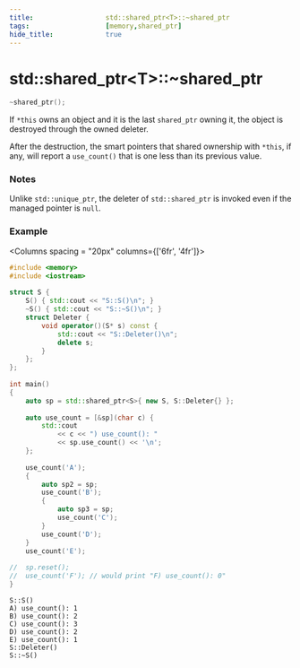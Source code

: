 ```yaml
---
title:                  std::shared_ptr<T>::~shared_ptr
tags:                   [memory,shared_ptr]
hide_title:             true
---
```


# std::shared_ptr&lt;T>::~shared_ptr

```cpp
~shared_ptr();
```

If `*this` owns an object and it is the last `shared_ptr` owning it, the object is destroyed through the owned deleter.

After the destruction, the smart pointers that shared ownership with `*this`, if any, will report a `use_count()` that is one less than its previous value.

### Notes

Unlike `std::unique_ptr`, the deleter of `std::shared_ptr` is invoked even if the managed pointer is `null`.

### Example

<Columns spacing = "20px" columns={['6fr', '4fr']}>
<div>

```cpp
#include <memory>
#include <iostream>
 
struct S {
    S() { std::cout << "S::S()\n"; }
    ~S() { std::cout << "S::~S()\n"; }
    struct Deleter {
        void operator()(S* s) const {
            std::cout << "S::Deleter()\n";
            delete s;
        }
    };
};
 
int main()
{
    auto sp = std::shared_ptr<S>{ new S, S::Deleter{} };
 
    auto use_count = [&sp](char c) {
        std::cout 
            << c << ") use_count(): " 
            << sp.use_count() << '\n';
    };
 
    use_count('A');
    {
        auto sp2 = sp;
        use_count('B');
        {
            auto sp3 = sp;
            use_count('C');
        }
        use_count('D');
    }
    use_count('E');
 
//  sp.reset();
//  use_count('F'); // would print "F) use_count(): 0"
}
```

</div>

<div>

```plaintext title="Result"
S::S()
A) use_count(): 1
B) use_count(): 2
C) use_count(): 3
D) use_count(): 2
E) use_count(): 1
S::Deleter()
S::~S()
```

</div>
</Columns>